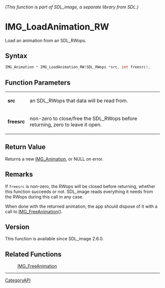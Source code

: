 ====== (This function is part of SDL_image, a separate library from SDL.) ======
= IMG_LoadAnimation_RW =

Load an animation from an SDL_RWops.

== Syntax ==

<syntaxhighlight lang='c'>
IMG_Animation * IMG_LoadAnimation_RW(SDL_RWops *src, int freesrc);
</syntaxhighlight>

== Function Parameters ==

{|
|'''src'''
|an SDL_RWops that data will be read from.
|-
|'''freesrc'''
|non-zero to close/free the SDL_RWops before returning, zero to leave it open.
|}

== Return Value ==

Returns a new [[IMG_Animation]], or NULL on error.

== Remarks ==

If <code>freesrc</code> is non-zero, the RWops will be closed before
returning, whether this function succeeds or not. SDL_image reads
everything it needs from the RWops during this call in any case.

When done with the returned animation, the app should dispose of it with a
call to [[IMG_FreeAnimation]]().

== Version ==

This function is available since SDL_image 2.6.0.

== Related Functions ==

:[[IMG_FreeAnimation]]

----
[[CategoryAPI]]


